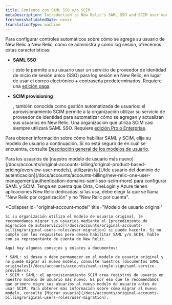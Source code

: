 ```yaml
---
title: Comience con SAML SSO y/o SCIM
metaDescription: Introduction to New Relic's SAML SSO and SCIM user management options.
freshnessValidatedDate: never
translationType: machine
---
```


Para configurar controles automáticos sobre cómo se agrega su usuario de New Relic a New Relic, cómo se administra y cómo log sesión, ofrecemos estas características:

* <DNT>**SAML SSO**</DNT>

  : esto le permite a su usuario usar un servicio de proveedor de identidad de inicio de sesión único (SSO) para log sesión en New Relic, en lugar de usar el correo electrónico + contraseña predeterminados. Requiere una [edición paga](/docs/accounts/accounts-billing/new-relic-one-pricing-billing/new-relic-one-pricing-billing/#editions).

* <DNT>**SCIM provisioning**</DNT>

  , también conocida como gestión automatizada de usuarios: el aprovisionamiento SCIM permite a la organización utilizar su servicio de proveedor de identidad para automatizar cómo se agregan y actualizan sus usuarios en New Relic. Una organización que utiliza SCIM casi siempre utilizará SAML SSO. Requiere [edición Pro o Enterprise](/docs/accounts/accounts-billing/new-relic-one-pricing-billing/new-relic-one-pricing-billing/#editions).

Para obtener información sobre cómo habilitar SAML y SCIM, elija su modelo de usuario a continuación. Si no está seguro de en cuál se encuentra, consulte [Descripción general de los modelos de usuario](/docs/accounts/original-accounts-billing/original-product-based-pricing/overview-user-models).

<CollapserGroup>
  <Collapser
    id="new-account-model"
    title="Nuestro nuevo modelo de usuario"
  >
    Para los usuarios de [nuestro modelo de usuario más nuevo](/docs/accounts/original-accounts-billing/original-product-based-pricing/overview-user-models), utilizarán la [UIde usuario del dominio de autenticación](/docs/accounts/accounts-billing/new-relic-one-user-management/authentication-domains-saml-sso-scim-more) para configurar SAML y SCIM. Tenga en cuenta que Okta, OneLogin y Azure tienen aplicaciones New Relic dedicadas: si las usa, debe elegir la que se llama "New Relic por organización" y no "New Relic por cuenta".
  </Collapser>

  <Collapser
    id="original-account-model"
    title="Modelo de usuario original"
  >
    Si su organización utiliza el modelo de usuario original, le recomendamos migrar sus usuarios mediante el [procedimiento de migración de autoservicio](/docs/accounts/original-accounts-billing/original-users-roles/user-migration) si puede hacerlo. Si no cumple con los requisitos pero desea habilitar SAML y/o SCIM, hable con su representante de cuenta de New Relic.

    Aquí hay algunos consejos y enlaces a documentos:

    * SAML: si desea o debe permanecer en el modelo de usuario original y no puede migrar al nuevo modelo, consulte nuestros [documentos SAML originales](/docs/accounts/accounts/saml-single-sign/saml-service-providers).
    * SCIM + SAML: el aprovisionamiento SCIM crea registros de usuario en nuestro modelo de usuario más nuevo. Es por eso que le recomendamos que primero migre sus usuarios al nuevo modelo de usuario antes de usar SCIM. Para obtener más información sobre cómo migrar al nuevo modelo, consulte [Migrar usuario](/docs/accounts/original-accounts-billing/original-users-roles/user-migration).
  </Collapser>
</CollapserGroup>